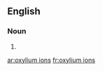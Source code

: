 ==English==

===Noun===
{{head|en|noun plural form|head=[[oxylium]] [[ions]]}}

# {{plural of|oxylium ion|lang=en}}

[[ar:oxylium ions]]
[[fr:oxylium ions]]